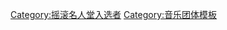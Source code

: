 {{Navbox
|name = 摇滚名人堂2006届入选者
|title = [[摇滚名人堂]][[搖滾名人堂成員列表|2006届入选者]]
|listclass = hlist
|state = {{{state|autocollapse}}}

| group1 = 表演者
| list1 =
* '''[[黑色安息日]]'''（{{link-en|吉澤·巴特勒|Geezer Butler}}、[[東尼·艾歐密]]、[[奥齐·奥斯本]]、{{link-en|比爾·沃德|Bill Ward (musician)}}）
* '''[[金髮美女]]'''（{{link-en|克萊姆·柏克|Clem Burke}}、{{link-en|吉米·德斯特利|Jimmy Destri}}、{{link-en|尼格爾·哈里森|Nigel Harrison}}、[[黛比·哈利]]、{{link-en|法蘭克·因凡特|Frank Infante}}、{{link-en|克里斯·史坦|Chris Stein}}、{{link-en|蓋瑞·拉赫曼|Gary Lachman|蓋瑞·瓦倫丁}}）
* '''[[邁爾士·戴維斯]]'''
* '''[[林納·史金納]]'''（{{link-en|鮑勃·伯恩斯|Bob Burns (drummer)}}、{{link-en|艾倫·柯林斯|Allen Collins}}、{{link-en|史蒂夫·蓋恩斯|Steve Gaines}}、{{link-en|艾德·金|Ed King}}、{{link-en|比利·包威爾|Billy Powell}}、{{link-en|亞特彌斯·派爾|Artimus Pyle}}、{{link-en|蓋瑞·羅辛頓|Gary Rossington}}、[[羅尼·范·贊特]]、{{link-en|李昂·威爾克森|Leon Wilkeson}}）
* '''[[性手枪]]'''（{{link-en|保羅·庫克 (鼓手)|Paul Cook|保羅·庫克}}、{{link-en|史蒂夫·瓊斯 (音樂家)|Steve Jones (musician)|史蒂夫·瓊斯}}、{{link-en|格倫·馬特洛克|Glen Matlock}}、[[约翰·里顿]]、[[席德·维瑟斯]]）

| group2 = 终身成就奖
| list2 =
* {{link-en|赫伯·艾爾伯特|Herb Alpert}}
* {{link-en|傑里·莫斯|Jerry Moss}}

}}<noinclude>
{{collapsible option}}
[[Category:摇滚名人堂入选者]]
[[Category:音乐团体模板]]
</noinclude>